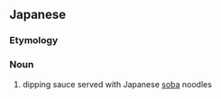 ==Japanese==
{{ja-kanjitab|蕎|麦|汁}}

===Etymology===
{{compound|ja|蕎麦|汁|tr1=soba|tr2=tsuyu|t1=[[soba]]|t2=sauce}}

===Noun===
{{ja-noun|そば つゆ}}

# dipping sauce served with Japanese [[soba]] noodles